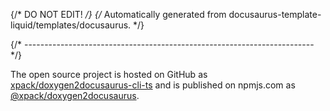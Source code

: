 {/* DO NOT EDIT! */}
{/* Automatically generated from docusaurus-template-liquid/templates/docusaurus. */}

{/* ------------------------------------------------------------------------ */}

The open source project is hosted on GitHub as
[xpack/doxygen2docusaurus-cli-ts](https://github.com/xpack/doxygen2docusaurus-cli-ts)
and is published on npmjs.com as
[@xpack/doxygen2docusaurus](https://www.npmjs.com/package/@xpack/doxygen2docusaurus).
